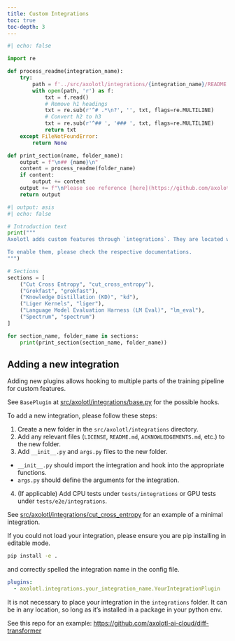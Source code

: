 ```yaml
---
title: Custom Integrations
toc: true
toc-depth: 3
---
```


```python
#| echo: false

import re

def process_readme(integration_name):
    try:
        path = f'../src/axolotl/integrations/{integration_name}/README.md'
        with open(path, 'r') as f:
            txt = f.read()
            # Remove h1 headings
            txt = re.sub(r'^# .*\n?', '', txt, flags=re.MULTILINE)
            # Convert h2 to h3
            txt = re.sub(r'^## ', '### ', txt, flags=re.MULTILINE)
            return txt
    except FileNotFoundError:
        return None

def print_section(name, folder_name):
    output = f"\n## {name}\n"
    content = process_readme(folder_name)
    if content:
        output += content
    output += f"\nPlease see reference [here](https://github.com/axolotl-ai-cloud/axolotl/tree/main/src/axolotl/integrations/{folder_name})\n"
    return output
```

```python
#| output: asis
#| echo: false

# Introduction text
print("""
Axolotl adds custom features through `integrations`. They are located within the `src/axolotl/integrations` directory.

To enable them, please check the respective documentations.
""")

# Sections
sections = [
    ("Cut Cross Entropy", "cut_cross_entropy"),
    ("Grokfast", "grokfast"),
    ("Knowledge Distillation (KD)", "kd"),
    ("Liger Kernels", "liger"),
    ("Language Model Evaluation Harness (LM Eval)", "lm_eval"),
    ("Spectrum", "spectrum")
]

for section_name, folder_name in sections:
    print(print_section(section_name, folder_name))
```

## Adding a new integration

Adding new plugins allows hooking to multiple parts of the training pipeline for custom features.

::: {.callout-note}

See `BasePlugin` at [src/axolotl/integrations/base.py](https://github.com/axolotl-ai-cloud/axolotl/blob/main/src/axolotl/integrations/base.py) for the possible hooks.

:::

To add a new integration, please follow these steps:

1. Create a new folder in the `src/axolotl/integrations` directory.
2. Add any relevant files (`LICENSE`, `README.md`, `ACKNOWLEDGEMENTS.md`, etc.) to the new folder.
3. Add `__init__.py` and `args.py` files to the new folder.
  - `__init__.py` should import the integration and hook into the appropriate functions.
  - `args.py` should define the arguments for the integration.
4. (If applicable) Add CPU tests under `tests/integrations` or GPU tests under `tests/e2e/integrations`.

::: {.callout-tip}

See [src/axolotl/integrations/cut_cross_entropy](https://github.com/axolotl-ai-cloud/axolotl/tree/main/src/axolotl/integrations/cut_cross_entropy) for an example of a minimal integration.

:::

::: {.callout-warning}

If you could not load your integration, please ensure you are pip installing in editable mode.

```bash
pip install -e .
```

and correctly spelled the integration name in the config file.

```yaml
plugins:
  - axolotl.integrations.your_integration_name.YourIntegrationPlugin
```

:::

::: {.callout-note}

It is not necessary to place your integration in the `integrations` folder. It can be in any location, so long as it's installed in a package in your python env.

See this repo for an example: [https://github.com/axolotl-ai-cloud/diff-transformer](https://github.com/axolotl-ai-cloud/diff-transformer)

:::
